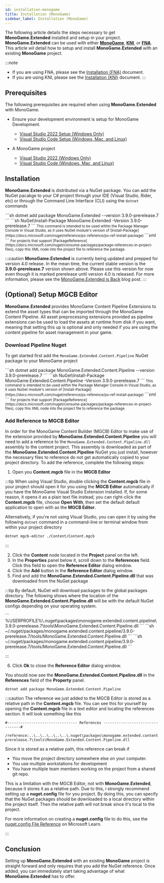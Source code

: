 ```yaml
---
id: installation-monogame
title: Installation (MonoGame)
sidebar_label: Installation (MonoGame)
---
```



The following article details the steps necessary to get **MonoGame.Extended** installed and setup in your project.  **MonoGame.Extended** can be used with either [**MonoGame**](https://github.com/monogame/monogame), [**KNI**](https://github.com/kniEngine/kni), or [**FNA**](https://github.com/FNA-XNA/FNA).  This article wil detail how to setup and install **MonoGame.Extended** with an existing **MonoGame** project.

:::note
- If you are using FNA, please see the [Installation (FNA)](./installation-fna.md) document.
- If you are using KNI, please see the [Installation (KNI)](./installation-kni.md) document.
:::

## Prerequisites
The following prerequisites are required when using **MonoGame.Extended** with MonoGame.

- Ensure your development environment is setup for MonoGame Development.
  - [Visual Studio 2022 Setup (Windows Only)](https://docs.monogame.net/articles/getting_started/1_setting_up_your_development_environment_windows.html)
  - [Visual Studio Code Setup (Windows, Mac, and Linux)](https://docs.monogame.net/articles/getting_started/1_setting_up_your_development_environment_vscode.html?tabs=windows)

- A MonoGame project
  - [Visual Studio 2022 (Windows Only)](https://docs.monogame.net/articles/getting_started/2_creating_a_new_project_vs.html)
  - [Visual Studio Code (Windows, Mac, and Linux)](https://docs.monogame.net/articles/getting_started/2_creating_a_new_project_netcore.html)


## Installation
**MonoGame.Extended** is distributed via a NuGet package.  You can add the NuGet pacakge to your C# project through your IDE (Visual Studio, Rider, etc) or through the Command Line Interface (CLI) using the `dotnet` commands

<Tabs>
  <TabItem value="net-cli" label=".NET Cli" default>
    ```sh
    dotnet add package MonoGame.Extended --version 3.9.0-prerelease.7
    ```
  </TabItem>
  <TabItem value="package-manager" label="Package Manager">
    ```sh
    NuGet\Install-Package MonoGame.Extended -Version 3.9.0-prerelease.7
    ```
    <small>
      This command is intended to be used within the Package Manager Console in Visual Studio, as it uses NuGet module's version of [Install-Package](https://docs.microsoft.com/nuget/reference/ps-reference/ps-ref-install-package)
    </small>
  </TabItem>
  <TabItem value="package-reference" label="Package Reference" default>
    ```xml
    <PackageReference Include="MonoGame.Extended" Version="3.9.0-prerelease.7" />
    ```
    <small>
        For projects that support [PackageReference](https://docs.microsoft.com/nuget/consume-packages/package-references-in-project-files), copy this XML node into the project file to reference the package. 
    </small>
  </TabItem>  
</Tabs>

:::caution
**MonoGame.Extended** is currently being updated and prepped for version 4.0 release.  In the mean time, the current stable version is the **3.9.0-prerelease.7** version shown above.   Please use this version for now even though it is marked prerelease until version 4.0 is released.  For more information, please see the [MonoGame.Extended is Back](/blog/mongame-extended-is-back) blog post.
:::

## (Optional) Setup MGCB Editor
**MonoGame.Extended** provides MonoGame Content Pipeline Extensions to extend the asset types that can be imported through the MonoGame Content Pipeline.  All asset preprocessing extensions provided as pipeline extensions can be used to load the assets at runtime from disk if you want, meaning that setting this up is optional and only needed if you are using the content pipeline for asset management in your game. 

### Download Pipeline Nuget
To get started first add the `MonoGame.Extended.Content.Pipeline` NuGet package to your MonoGame project

<Tabs>
  <TabItem value="net-cli" label=".NET Cli" default>
    ```sh
    dotnet add package MonoGame.Extended.Content.Pipeline --version 3.9.0-prerelease.7
    ```
  </TabItem>
  <TabItem value="package-manager" label="Package Manager">
    ```sh
    NuGet\Install-Package MonoGame.Extended.Content.Pipeline -Version 3.9.0-prerelease.7
    ```
    <small>
      This command is intended to be used within the Package Manager Console in Visual Studio, as it uses NuGet module's version of [Install-Package](https://docs.microsoft.com/nuget/reference/ps-reference/ps-ref-install-package)
    </small>
  </TabItem>
  <TabItem value="package-reference" label="Package Reference" default>
    ```xml
    <PackageReference Include="MonoGame.Extended.Content.Pipeline" Version="3.9.0-prerelease.7" />
    ```
    <small>
        For projects that support [PackageReference](https://docs.microsoft.com/nuget/consume-packages/package-references-in-project-files), copy this XML node into the project file to reference the package. 
    </small>
  </TabItem>  
</Tabs>

### Add Reference to MGCB Editor
In order for the MonoGame Content Builder (MGCB) Editor to make use of the extension provided by **MonoGame.Extended.Content.Pipeline** you will need to add a reference to the `MonoGame.Extended.Content.Pipeline.dll` assembly to the content project.  This assembly is downloaded as part of the **MonoGame.Extended.Content.Pipeline** NuGet you just install, however the necessary files to reference do not get automatically copied to your project directory.  To add the reference, complete the following steps:

1. Open you **Content.mgcb** file in the **MGCB Editor**

:::tip
When using Visual Studio, double clicking the **Content.mgcb** file in your project should open it for you using the **MGCB Editor** automatically if you have the MonoGame Visual Studio Extension installed.  If, for some reason, it opens it as a plain text file instead, you can right-click the **Content.mgcb** file, choose **Open With**, then set the default default application to open with as the **MGCB Editor**.  

Alternatively, if you're not using Visual Studio, you can open it by using the following `dotnet` command in a command-line or terminal window from within your project directory

```sh
dotnet mgcb-editor ./Content/Content.mgcb
```
:::

2. Click the **Content** node located in the **Project** panel on the left.
3. In the **Properties** panel below it, scroll down to the **References** field.  Click this field to open the **Reference Editor** dialog window.
4. Click the **Add** button in the **Reference Editor** dialog window.
5. Find and add the **MonoGame.Extended.Content.Pipeline.dll** that was downloaded from the NuGet package

:::tip
By default, NuGet will download packages to the global packages directory.  The following shows where the location of the **MonoGame.Extended.Content.Pipeline.dll** will be with the default NuGet configs depending on your operating system.

<Tabs>
  <TabItem value="window" label="Windows" default>
    ```
    %USERPROFILE%\.nuget\packages\monogame.extended.content.pipeline\3.9.0-prerelease.7\tools\MonoGame.Extended.Content.Pipeline.dll
    ```
  </TabItem>
  <TabItem value="mac" label="macOS">
    ```sh
    ~/.nuget/packages/monogame.extended.content.pipeline/3.9.0-prerelease.7/tools/MonoGame.Extended.Content.Pipeline.dll
    ```
  </TabItem>
  <TabItem value="linux" label="Linux" default>
    ```sh
    ~/.nuget/packages/monogame.extended.content.pipeline/3.9.0-prerelease.7/tools/MonoGame.Extended.Content.Pipeline.dll
    ```
  </TabItem>  
</Tabs>

:::

6. Click **Ok** to close the **Reference Editor** dialog window.

You should now see the **MonoGame.Extended.Content.Pipeline.dll** in the **References** field of the **Property** panel.  

```
dotnet add package MonoGame.Extended.Content.Pipeline
```

:::caution
The reference we just added to the MGCB Editor is stored as a relative path in the **Content.mgcb** file.  You can see this for yourself by opening the **Content.mgcb** file in a text editor and locating the references section.  It will look something like this

```
#-------------------------------- References --------------------------------#

/reference:..\..\..\..\..\..\.nuget\packages\monogame.extended.content.pipeline\3.9.0-prerelease.7\tools\MonoGame.Extended.Content.Pipeline.dll
```

Since it is stored as a relative path, this reference can break if

- You move the project directory somewhere else on your computer.
- You use multiple workstations for development
- You have multiple team members working on the project from a shared git repo.

This is a limitation with the MGCB Editor, not with **MonoGame.Extended**, because it stores it as a relative path.  Due to this, i strongly recommend setting up a **nuget.config** file for you project.  By doing this, you can specify that the NuGet packages should be downloaded to a local directory within the project itself.  Then the relative path will not break since it's local to the project.

For more information on creating a **nuget.config** file to do this, see the [nuget.config File Reference](https://learn.microsoft.com/en-us/nuget/reference/nuget-config-file) on Microsoft Learn.

:::


## Conclusion
Setting up **MonoGame.Extended** with an existing **MonoGame** project is straight forward and only requires that you add the NuGet reference.  Once added, you can immediately start taking advantage of what **MonoGame.Extended** has to offer.
